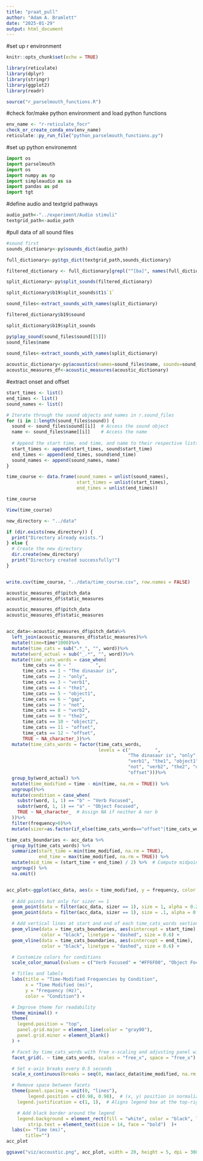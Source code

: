 ```yaml
---
title: "praat_pull"
author: "Adam A. Bramlett"
date: "2025-01-29"
output: html_document
---
```

#set up r environment
```r
knitr::opts_chunk$set(echo = TRUE)

library(reticulate)
library(dplyr)
library(stringr)
library(ggplot2)
library(readr)

source("r_parselmouth_functions.R")
```

#check for/make python environment and load python functions
```r
env_name <- "r-reticulate_focr"
check_or_create_conda_env(env_name)
reticulate::py_run_file("python_parselmouth_functions.py")
```

#set up python environemnt
```python
import os
import parselmouth
import os
import numpy as np
import simpleaudio as sa
import pandas as pd
import tgt
```

#define audio and textgrid pathways
```r
audio_path<-"../experiment/Audio stimuli"
textgrid_path<-audio_path
```

#pull data of all sound files
```r
#sound first
sounds_dictionary<-py$sounds_dict(audio_path)

full_dictionary<-py$tgs_dict(textgrid_path,sounds_dictionary)

filtered_dictionary <- full_dictionary[grepl("^[ba]", names(full_dictionary))]

split_dictionary<-py$split_sounds(filtered_dictionary)

split_dictionary$b19$split_sounds$t1$`1`

sound_files<-extract_sounds_with_names(split_dictionary)

filtered_dictionary$b19$sound

split_dictionary$b19$split_sounds

py$play_sound(sound_files$sound[[5]])
sound_files$name
  
sound_files<-extract_sounds_with_names(split_dictionary)

acoustic_dictionary<-py$acoustics(names=sound_files$name, sounds=sound_files$sound)
acoustic_measures_df<-acoustic_measures(acoustic_dictionary)

```
#extract onset and offset
```r
start_times <- list()
end_times <- list()
sound_names <- list()

# Iterate through the sound objects and names in r.sound_files
for (i in 1:length(sound_files$sound)) {
  sound <- sound_files$sound[[i]]  # Access the sound object
  name <- sound_files$name[[i]]    # Access the name
  
  # Append the start time, end time, and name to their respective lists
  start_times <- append(start_times, sound$start_time)
  end_times <- append(end_times, sound$end_time)
  sound_names <- append(sound_names, name)
}

time_course <- data.frame(sound_names = unlist(sound_names),
                          start_times = unlist(start_times),
                          end_times = unlist(end_times))

time_course

View(time_course)
```

```r
new_directory <- "../data"

if (dir.exists(new_directory)) {
  print("Directory already exists.")
} else {
  # Create the new directory
  dir.create(new_directory)
  print("Directory created successfully!")
}


write.csv(time_course, "../data/time_course.csv", row.names = FALSE)

```

```r


acoustic_measures_df$pitch_data
acoustic_measures_df$static_measures

acoustic_measures_df$pitch_data
acoustic_measures_df$static_measures


acc_data<-acoustic_measures_df$pitch_data%>%
  left_join(acoustic_measures_df$static_measures)%>%
  mutate(time=time*1000)%>%
  mutate(time_cats = sub(".*_", "", word))%>%
  mutate(word_actual = sub("_.*", "", word))%>%
  mutate(time_cats_words = case_when(
      time_cats == 0 ~ "         ",
      time_cats == 1 ~ "The dinasaur is", 
      time_cats == 2 ~ "only",
      time_cats == 3 ~ "verb1",
      time_cats == 4 ~ "the1",
      time_cats == 5 ~ "object1",
      time_cats == 6 ~ "gap",
      time_cats == 7 ~ "not",
      time_cats == 8 ~ "verb2",
      time_cats == 9 ~ "the2",
      time_cats == 10 ~ "object2",
      time_cats == 11 ~ "offset",
      time_cats == 12 ~ "offset",
      TRUE ~ NA_character_))%>%
  mutate(time_cats_words = factor(time_cats_words, 
                                  levels = c("         ", 
                                             "The dinasaur is", "only", 
                                             "verb1", "the1", "object1", "gap",
                                             "not", "verb2", "the2", "object2",
                                             "offset")))%>%
  group_by(word_actual) %>%
  mutate(time_modified = time - min(time, na.rm = TRUE)) %>%
  ungroup()%>%
  mutate(condition = case_when(
    substr(word, 1, 1) == "b" ~ "Verb Focused",
    substr(word, 1, 1) == "a" ~ "Object Focused",
    TRUE ~ NA_character_  # Assign NA if neither A nor b
  ))%>%
  filter(frequency>0)%>%
  mutate(sizer=as.factor(if_else(time_cats_words=="offset"|time_cats_words=="gap",0,1)))

time_cats_boundaries <- acc_data %>%
  group_by(time_cats_words) %>%
  summarize(start_time = min(time_modified, na.rm = TRUE),
            end_time = max(time_modified, na.rm = TRUE)) %>%
  mutate(mid_time = (start_time + end_time) / 2) %>%  # Compute midpoint
  ungroup() %>%
  na.omit()


acc_plot<-ggplot(acc_data, aes(x = time_modified, y = frequency, color = condition)) +
  
  # Add points but only for sizer == 1
  geom_point(data = filter(acc_data, sizer == 1), size = 1, alpha = 0.2) +
  geom_point(data = filter(acc_data, sizer == 1), size = .1, alpha = 0.7) +

  # Add vertical lines at start and end of each time_cats_words section
  geom_vline(data = time_cats_boundaries, aes(xintercept = start_time), 
             color = "black", linetype = "dashed", size = 0.6) +
  geom_vline(data = time_cats_boundaries, aes(xintercept = end_time), 
             color = "black", linetype = "dashed", size = 0.6) +

  # Customize colors for conditions
  scale_color_manual(values = c("Verb Focused" = "#FF6F00", "Object Focused" = "#0D47A1")) +

  # Titles and labels
  labs(title = "Time-Modified Frequencies by Condition",
       x = "Time Modified (ms)", 
       y = "Frequency (Hz)", 
       color = "Condition") +

  # Improve theme for readability
  theme_minimal() +
  theme(
    legend.position = "top",
    panel.grid.major = element_line(color = "gray90"),
    panel.grid.minor = element_blank()
  ) +

  # Facet by time_cats_words with free x-scaling and adjusting panel width
  facet_grid(. ~ time_cats_words, scales = "free_x", space = "free_x") +

  # Set x-axis breaks every 0.5 seconds
  scale_x_continuous(breaks = seq(0, max(acc_data$time_modified, na.rm = TRUE), by = 500)) +

  # Remove space between facets
  theme(panel.spacing = unit(0, "lines"),
        legend.position = c(0.98, 0.98),  # (x, y) position in normalized plot coordinates
    legend.justification = c(1, 1),  # Aligns legend box at the top-right

    # Add black border around the legend
    legend.background = element_rect(fill = "white", color = "black", linewidth = 0.6),
        strip.text = element_text(size = 14, face = "bold")  )+
  labs(x= "Time (ms)",
       title="")
acc_plot

ggsave("viz/accoustic.png", acc_plot, width = 20, height = 5, dpi = 300)
```

